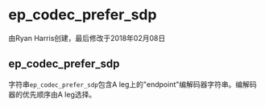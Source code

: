# ep_codec_prefer_sdp

由Ryan Harris创建，最后修改于2018年02月08日

## ep_codec_prefer_sdp

字符串`ep_codec_prefer_sdp`包含A leg上的"endpoint"编解码器字符串。编解码器的优先顺序由A leg选择。
